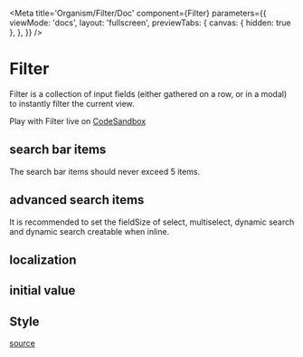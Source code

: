 


<Meta
  title='Organism/Filter/Doc'
  component={Filter}
  parameters={{
    viewMode: 'docs',
    layout: 'fullscreen',
    previewTabs: {
      canvas: { hidden: true },
    },
  }}
/>

# Filter

Filter is a collection of input fields (either gathered on a row, or in a modal) to instantly filter the current view.

Play with Filter live on [CodeSandbox](https://codesandbox.io/s/filter-demo-hi6upd)

## search bar items

<div
  style={{
    border: '1px solid red',
    borderRadius: '4px',
    padding: '1rem',
    color: 'red',
  }}>
  <div
    style={{
      top: '50%',
      left: '50%',
    }}>
    <Icon icon={['fal', 'exclamation-triangle']} size='lg' /> The search bar items should never exceed 5 items.
  </div>
</div>

<Preview isExpanded={true}>
  <Filter
    searchBarItems={[
      {
        dataIndex: 'text',
        filterType: FilterTypeEnum.TEXT,
        placeholder: 'Search text',
      },
      {
        dataIndex: 'dateFrom',
        filterType: FilterTypeEnum.DATE,
        isClearable: true,
        label: 'From',
      },
      {
        dataIndex: 'dateTo',
        filterType: FilterTypeEnum.DATE,
        isClearable: true,
        label: 'To',
      },
    ]}
    onChange={console.log}
  />
</Preview>

## advanced search items

<div
  style={{
    border: '1px solid deepskyblue',
    borderRadius: '4px',
    padding: '1rem',
  }}>
  <div
    style={{
      top: '50%',
      left: '50%',
    }}>
    <Icon style={{ color: 'deepskyblue' }} icon={['fal', 'exclamation-circle']} size='lg' /> It is recommended to set
    the fieldSize of select, multiselect, dynamic search and dynamic search creatable when inline.
  </div>
</div>

<Preview isExpanded={false}>
  <Filter
    advancedSearchItems={[
      {
        filterType: FilterTypeEnum.COLUMN,
        fields: [
          {
            filterType: FilterTypeEnum.TITLE,
            label: 'Section #1',
          },
          {
            dataIndex: 'number',
            filterType: FilterTypeEnum.NUMBER,
            label: 'Number',
            placeholder: 'Search number',
          },
          {
            filterType: FilterTypeEnum.TITLE,
            label: 'Section #1 - 2',
          },
          {
            dataIndex: 'select',
            filterType: FilterTypeEnum.SELECT,
            isClearable: true,
            label: 'Select',
            options: [
              { value: 'SELECT1', label: 'Option #1' },
              { value: 'SELECT2', label: 'Option #2' },
            ],
            placeholder: 'Select an option',
          },
        ],
      },
      {
        filterType: FilterTypeEnum.COLUMN,
        fields: [
          {
            filterType: FilterTypeEnum.TITLE,
            label: 'Section #2',
          },
          {
            dataIndex: 'text',
            filterType: FilterTypeEnum.TEXT,
            label: 'Text',
            placeholder: 'Search text',
          },
          {
            dataIndex: 'dateFrom',
            filterType: FilterTypeEnum.DATE,
            isClearable: true,
            label: 'From',
          },
          {
            dataIndex: 'dateTo',
            filterType: FilterTypeEnum.DATE,
            isClearable: true,
            label: 'To',
          },
          {
            dataIndex: 'multiselect',
            filterType: FilterTypeEnum.MULTISELECT,
            isClearable: true,
            label: 'Multiselect',
            numberOfItemLabel: '{} item selected',
            numberOfItemsLabel: '{} items selected',
            options: [
              { value: 'SELECT1', label: 'Option #1' },
              { value: 'SELECT2', label: 'Option #2' },
            ],
            placeholder: 'Select options',
          },
        ],
      },
    ]}
    searchBarItems={[
      {
        dataIndex: 'text',
        fieldSize: 4,
        filterType: FilterTypeEnum.TEXT,
        placeholder: 'Search text',
      },
      {
        dataIndex: 'multiselect',
        filterType: FilterTypeEnum.MULTISELECT,
        fieldSize: 4,
        isClearable: true,
        numberOfItemLabel: '{} item selected',
        numberOfItemsLabel: '{} items selected',
        options: [
          { value: 'SELECT1', label: 'Option #1' },
          { value: 'SELECT2', label: 'Option #2' },
        ],
        placeholder: 'Select options',
      },
    ]}
    onChange={console.log}
  />
</Preview>

## localization

<Preview isExpanded={false}>
  <Filter
    advancedSearchItems={[
      {
        filterType: FilterTypeEnum.COLUMN,
        fields: [
          {
            filterType: FilterTypeEnum.TITLE,
            label: 'Section #1',
          },
          {
            dataIndex: 'number',
            filterType: FilterTypeEnum.NUMBER,
            label: 'Number',
            placeholder: 'Search number',
          },
        ],
      },
      {
        filterType: FilterTypeEnum.COLUMN,
        fields: [
          {
            filterType: FilterTypeEnum.TITLE,
            label: 'Section #2',
          },
          {
            dataIndex: 'text',
            filterType: FilterTypeEnum.TEXT,
            label: 'Text',
            placeholder: 'Search text',
          },
        ],
      },
    ]}
    searchBarItems={[
      {
        dataIndex: 'text',
        fieldSize: 4,
        filterType: FilterTypeEnum.TEXT,
        placeholder: 'Search text',
      },
    ]}
    localization={{
      advancedSearch: 'Custom Advanced search',
      advancedSearchTitle: 'Custom Advanced search',
      search: 'Custom Search',
      reset: 'Custom Reset',
    }}
    onChange={console.log}
  />
</Preview>

## initial value

<Preview isExpanded={false}>
  <Filter
    advancedSearchItems={[
      {
        dataIndex: 'checkbox',
        filterType: FilterTypeEnum.CHECKBOX,
        label: 'Checkbox',
      },
      {
        dataIndex: 'text',
        filterType: FilterTypeEnum.TEXT,
        label: 'Text',
        placeholder: 'Search text',
      },
    ]}
    searchBarItems={[
      {
        dataIndex: 'text',
        fieldSize: 4,
        filterType: FilterTypeEnum.TEXT,
        placeholder: 'Search text',
      },
      {
        dataIndex: 'checkbox',
        fieldSize: 4,
        filterType: FilterTypeEnum.CHECKBOX,
      },
    ]}
    initialValues={{
      checkbox: [
        {
          value: 'CHECKBOX1',
          label: 'Checkbox #1',
          checked: true,
        },
      ],
      text: 'text',
    }}
    onChange={console.log}
  />
</Preview>

## Style

[source](https://github.com/CharlesCoqueret/ghost-design-system/blob/main/src/assets/_filter.scss)

<Source language='css' dark format={true} code={filterStyle} />
